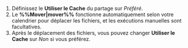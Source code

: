 1. Définissez le **Utiliser le Cache** du partage sur *Préféré*.
2. Le **%%Mover|mover%%** fonctionne automatiquement selon votre calendrier pour déplacer les fichiers, et les exécutions manuelles sont facultatives.
3. Après le déplacement des fichiers, vous pouvez changer **Utiliser le Cache** sur *Non* si vous préférez.
